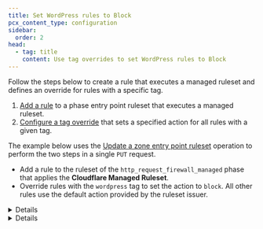 ```yaml
---
title: Set WordPress rules to Block
pcx_content_type: configuration
sidebar:
  order: 2
head:
  - tag: title
    content: Use tag overrides to set WordPress rules to Block
---
```



Follow the steps below to create a rule that executes a managed ruleset and defines an override for rules with a specific tag.

1. [Add a rule](/ruleset-engine/basic-operations/deploy-rulesets/) to a phase entry point ruleset that executes a managed ruleset.
2. [Configure a tag override](/ruleset-engine/managed-rulesets/override-managed-ruleset/) that sets a specified action for all rules with a given tag.

The example below uses the [Update a zone entry point ruleset](/ruleset-engine/rulesets-api/update/) operation to perform the two steps in a single `PUT` request.

- Add a rule to the ruleset of the `http_request_firewall_managed` phase that applies the **Cloudflare Managed Ruleset**.
- Override rules with the `wordpress` tag to set the action to `block`. All other rules use the default action provided by the ruleset issuer.

<Details header="Example: Use tag overrides to set WordPress rules to Block at the zone level">

```bash
curl --request PUT \
https://api.cloudflare.com/client/v4/zones/{zone_id}/rulesets/phases/http_request_firewall_managed/entrypoint \
--header "Authorization: Bearer <API_TOKEN>" \
--header "Content-Type: application/json" \
--data '{
  "rules": [
    {
      "action": "execute",
      "expression": "true",
      "action_parameters": {
        "id": "<MANAGED_RULESET_ID>",
        "overrides": {
          "categories": [
            {
              "category": "wordpress",
              "action": "block"
            }
          ]
        }
      }
    }
  ]
}'
```

</Details>

<Details header="Example: Use tag overrides to set WordPress rules to Block at the account level">

```bash
curl --request PUT \
https://api.cloudflare.com/client/v4/accounts/{account_id}/rulesets/phases/http_request_firewall_managed/entrypoint \
--header "Authorization: Bearer <API_TOKEN>" \
--header "Content-Type: application/json" \
--data '{
  "rules": [
    {
      "action": "execute",
      "expression": "cf.zone.name eq \"example.com\" and cf.zone.plan eq \"ENT\"",
      "action_parameters": {
        "id": "<MANAGED_RULESET_ID>",
        "overrides": {
          "categories": [
            {
              "category": "wordpress",
              "action": "block"
            }
          ]
        }
      }
    }
  ]
}'
```

</Details>
